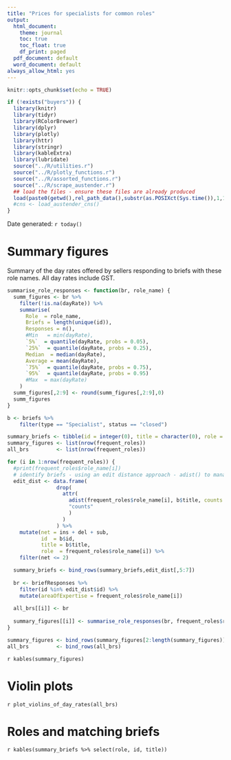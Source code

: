 ```yaml
---
title: "Prices for specialists for common roles"
output:
  html_document:
    theme: journal
    toc: true
    toc_float: true
    df_print: paged
  pdf_document: default
  word_document: default
always_allow_html: yes
---
```


```r
knitr::opts_chunk$set(echo = TRUE)  
```  
```r
if (!exists("buyers")) {
  library(knitr)
  library(tidyr)
  library(RColorBrewer)
  library(dplyr)
  library(plotly)
  library(httr)
  library(stringr)
  library(kableExtra)
  library(lubridate)
  source("../R/utilities.r")
  source("../R/plotly_functions.r")
  source("../R/assorted_functions.r")
  source("../R/scrape_austender.r")
  ## load the files - ensure these files are already produced
  load(paste0(getwd(),rel_path_data(),substr(as.POSIXct(Sys.time()),1,10),".Rdata"))
  #cns <- load_austender_cns()
}

```

Date generated: `r today()` 
  

# Summary figures  

Summary of the day rates offered by sellers responding to briefs with these role names. All day rates include GST.    

```r

summarise_role_responses <- function(br, role_name) {
  summ_figures <- br %>%
    filter(!is.na(dayRate)) %>%
    summarise(
      Role  = role_name,
      Briefs = length(unique(id)),
      Responses = n(),
      #Min   = min(dayRate),
      `5%`  = quantile(dayRate, probs = 0.05),
      `25%`  = quantile(dayRate, probs = 0.25),
      Median  = median(dayRate),
      Average = mean(dayRate),
      `75%`  = quantile(dayRate, probs = 0.75),
      `95%`  = quantile(dayRate, probs = 0.95)
      #Max  = max(dayRate)
    )
  summ_figures[,2:9] <- round(summ_figures[,2:9],0)
  summ_figures
} 

b <- briefs %>%
    filter(type == "Specialist", status == "closed") 

summary_briefs <- tibble(id = integer(0), title = character(0), role = character(0))
summary_figures <- list(nrow(frequent_roles))
all_brs         <- list(nrow(frequent_roles))

for (i in 1:nrow(frequent_roles)) {
  #print(frequent_roles$role_name[i])
  # identify briefs - using an edit distance approach - adist() to manage minor variations, eg spelling
  edit_dist <- data.frame(
                drop(
                  attr(
                    adist(frequent_roles$role_name[i], b$title, counts = TRUE, partial = TRUE, ignore.case = TRUE), 
                    "counts"
                    )
                  )
                ) %>%
    mutate(net = ins + del + sub,
           id  = b$id,
           title = b$title,
           role  = frequent_roles$role_name[i]) %>%
    filter(net <= 2)

  summary_briefs <- bind_rows(summary_briefs,edit_dist[,5:7])
    
  br <- briefResponses %>%
    filter(id %in% edit_dist$id) %>%
    mutate(areaOfExpertise = frequent_roles$role_name[i])
  
  all_brs[[i]] <- br
  
  summary_figures[[i]] <- summarise_role_responses(br, frequent_roles$role_name[i])
}

summary_figures <- bind_rows(summary_figures[2:length(summary_figures)])
all_brs         <- bind_rows(all_brs)
```
`r kables(summary_figures)`  
  
# Violin plots  

`r plot_violins_of_day_rates(all_brs)`  

# Roles and matching briefs  
`r kables(summary_briefs %>% select(role, id, title))`  